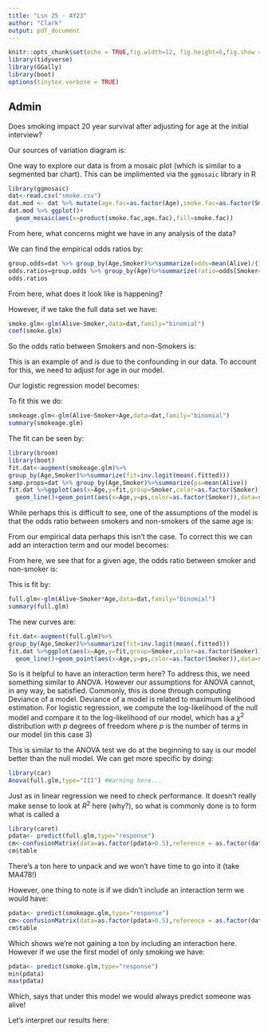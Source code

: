 ```yaml
---
title: "Lsn 25 - AY23"
author: "Clark"
output: pdf_document
---
```


```r
knitr::opts_chunk$set(echo = TRUE,fig.width=12, fig.height=6,fig.show = "hide")
library(tidyverse)
library(GGally)
library(boot)
options(tinytex.verbose = TRUE)
```

## Admin

Does smoking impact 20 year survival after adjusting for age at the initial interview?

Our sources of variation diagram is:

\vspace{1.in}

One way to explore our data is from a mosaic plot (which is similar to a segmented bar chart).  This can be implimented via the `ggmosaic` library in R
```r
library(ggmosaic)
dat<-read.csv("smoke.csv")
dat.mod <- dat %>% mutate(age.fac=as.factor(Age),smoke.fac=as.factor(Smoker))
dat.mod %>% ggplot()+
  geom_mosaic(aes(x=product(smoke.fac,age.fac),fill=smoke.fac))
```

From here, what concerns might we have in any analysis of the data?

\vspace{1.in}

We can find the empirical odds ratios by:

```r
group.odds=dat %>% group_by(Age,Smoker)%>%summarize(odds=mean(Alive)/(1-mean(Alive)))
odds.ratios=group.odds %>% group_by(Age)%>%summarize(ratio=odds[Smoker==1]/odds[Smoker==0])
odds.ratios
```

From here, what does it look like is happening?

\vspace{1.in}

However, if we take the full data set we have:

```r
smoke.glm<-glm(Alive~Smoker,data=dat,family="binomial")
coef(smoke.glm)
```
So the odds ratio between Smokers and non-Smokers is:

\vspace{.5in}

This is an example of \textit{Simpson's Paradox} and is due to the confounding in our data.  To account for this, we need to adjust for age in our model.

Our logistic regression model becomes:

\vspace{1.5in}


To fit this we do:

```r
smokeage.glm<-glm(Alive~Smoker+Age,data=dat,family="binomial")
summary(smokeage.glm)
```

The fit can be seen by:
```r
library(broom)
library(boot)
fit.dat<-augment(smokeage.glm)%>% 
group_by(Age,Smoker)%>%summarize(fit=inv.logit(mean(.fitted)))
samp.props=dat %>% group_by(Age,Smoker)%>%summarize(ps=mean(Alive))
fit.dat %>%ggplot(aes(x=Age,y=fit,group=Smoker,color=as.factor(Smoker)))+
  geom_line()+geom_point(aes(x=Age,y=ps,color=as.factor(Smoker)),data=samp.props)
```

While perhaps this is difficult to see, one of the assumptions of the model is that the odds ratio between smokers and non-smokers of the same age is:

\vspace{.5in}

From our empirical data perhaps this isn't the case.  To correct this we can add an interaction term and our model becomes:

\vspace{1.in}

From here, we see that for a given age, the odds ratio between smoker and non-smoker is:

\vspace{1.in}

This is fit by:


```r
full.glm<-glm(Alive~Smoker*Age,data=dat,family="binomial")
summary(full.glm)
```

The new curves are:

```r
fit.dat<-augment(full.glm)%>% 
group_by(Age,Smoker)%>%summarize(fit=inv.logit(mean(.fitted)))
fit.dat %>%ggplot(aes(x=Age,y=fit,group=Smoker,color=as.factor(Smoker)))+
  geom_line()+geom_point(aes(x=Age,y=ps,color=as.factor(Smoker)),data=samp.props)
```

So is it helpful to have an interaction term here?  To address this, we need something similar to ANOVA.  However our assumptions for ANOVA cannot, in any way, be satisfied.  Commonly, this is done through computing Deviance of a model.  Deviance of a model is related to maximum likelihood estimation.  For logistic regression, we compute the log-likelihood of the  null model and compare it to the log-likelihood of our model, which has a $\chi^2$ distribution with $p$ degrees of freedom where $p$ is the number of terms in our model (in this case 3)

This is similar to the ANOVA test we do at the beginning to say is our model better than the null model.  We can get more specific by doing:

```r
library(car)
Anova(full.glm,type="III") #Warning here...
```

Just as in linear regression we need to check performance.  It doesn't really make sense to look at $R^2$ here (why?), so what is commonly done is to form what is called a \textbf{Confusion matrix}

```r
library(caret)
pdata<- predict(full.glm,type="response")
cm<-confusionMatrix(data=as.factor(pdata>0.5),reference = as.factor(dat$Alive==1))
cm$table
```
There's a ton here to unpack and we won't have time to go into it (take MA478!)


However, one thing to note is if we didn't include an interaction term we would have:

```r
pdata<- predict(smokeage.glm,type="response")
cm<-confusionMatrix(data=as.factor(pdata>0.5),reference = as.factor(dat$Alive==1))
cm$table
```

Which shows we're not gaining a ton by including an interaction here.  However if we use the first model of only smoking we have:


```r
pdata<- predict(smoke.glm,type="response")
min(pdata)
max(pdata)
```

Which, says that under this model we would always predict someone was alive!

Let's interpret our results here: